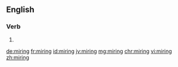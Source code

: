 ==English==

===Verb===
{{head|en|present participle}}

# {{present participle of|mire|lang=en}}

[[de:miring]]
[[fr:miring]]
[[id:miring]]
[[jv:miring]]
[[mg:miring]]
[[chr:miring]]
[[vi:miring]]
[[zh:miring]]